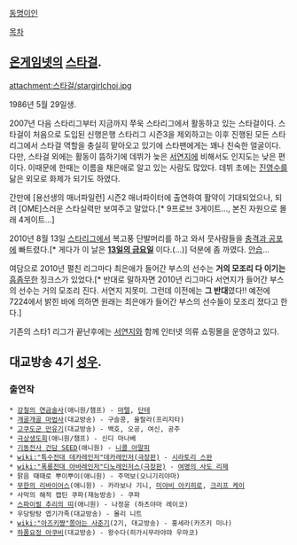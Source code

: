 [[동명이인]]

[[목차]]
== [[온게임넷]]의 [[스타걸]]. ==
attachment:스타걸/stargirlchoi.jpg

1986년 5월 29일생.

2007년 다음 스타리그부터 지금까지 쭈욱 스타리그에서 활동하고 있는 스타걸이다. 스타걸이 처음으로 도입된 신행은행 스타리그 시즌3을 제외하고는 이후 진행된 모든 스타리그에서 스타걸 역할을 충실히 맡아오고 있기에 스타팬에게는 꽤나 친숙한 얼굴이다. 다만, 스타걸 외에는 활동이 뜸하기에 데뷔가 늦은 [[서연지]]에 비해서도 인지도는 낮은 편이다. 이때문에 한때는 이름을 채은애로 알고 있는 사람도 많았다. 
데뷔 초에는 [[진영수]]를 닮은 외모로 화제가 되기도 하였다.

간만에 [용선생의 매너파일런] 시즌2 매너파이터에 출연하여 활약이 기대되었으나, 되려 [OME]스러운 스타실력만 보여주고 말았다.[* 9프로브 3게이트…, 본진 자원으로 몰래 4게이트…]

2010년 8월 13일 [[스타리그]]에서 복고풍 단발머리를 하고 와서 뭇사람들을 [[충격과 공포]]에 빠트렸다.[* 게다가 이 날은 '''[[13일의 금요일]]''' 이다.(...)] 덕분에 좀 까였다. [[안습]]...

여담으로 2010년 펼친 리그마다 최은애가 들어간 부스의 선수는 '''거의 모조리 다 이기는''' [[흠좀무]]한 징크스가 있었다.[* 반대로 말하자면 2010년 리그마다 서연지가 들어간 부스의 선수는 거의 모조리 진다. 서연지 지못미. 그런데 이전에는 '''그 반대'''였다!! 예전에 7224에서 밝힌 바에 의하면 원래는 최은애가 들어간 부스의 선수들이 모조리 졌다고 한다.]

기존의 스타1 리그가 끝난후에는 [[서연지]]와 함께 인터넷 의류 쇼핑몰을 운영하고 있다.
== 대교방송 4기 [[성우]]. ==

=== 출연작 ===
 * [[강철의 연금술사]](애니원/챔프) - [[마텔]], [[단테]]
 * [[개골개골 마법사]](대교방송) - 구슬콩, 울랄라(프리지타)
 * [[고쿠도군 만유기]](대교방송) - 백호, 오공, 여신, 공주
 * [[극상생도회]](애니원/챔프) - 신디 마나베
 * [[기동전사 건담 SEED]](애니원) - [[니콜 아말피]]
 * [[wiki:"특수전대 데카레인저"데카레인저(극장판)]] - [[시라토리 스완]]
 * [[wiki:"폭룡전대 아바레인저"디노레인저스(극장판)]] - [[여명의 사도 리제]]
 * 맑음 때때로 뿌이뿌이(애니원) - 주먹보(오니기리야마)
 * [[무한의 리바이어스]](애니원) - 카라보나 기니, [[미야비 아키히로]], [[크리프 케이]]
 * 사막의 해적 캡틴 쿠파(재능방송) - 쿠파
 * [[스파이럴 추리의 띠]](애니원) - 나정윤 (하츠야마 레이코)
 * 우당탕탕 엽기가족(대교방송) - 몰리 니트
 * [[wiki:"아즈키쨩"쫑아는 사춘기]](2기, 대교방송) - 홍세라(카즈키 미나)
 * [[하품요정 아쿠비]](대교방송) - 왕수다(히가시무라야먀 우마코)
